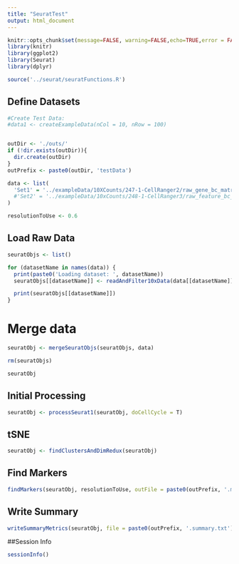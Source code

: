 ```yaml
---
title: "SeuratTest"
output: html_document
---
```



```r

knitr::opts_chunk$set(message=FALSE, warning=FALSE,echo=TRUE,error = FALSE)
library(knitr)
library(ggplot2)
library(Seurat)
library(dplyr)

source('../seurat/seuratFunctions.R')

```

## Define Datasets


```r

#Create Test Data:
#data1 <- createExampleData(nCol = 10, nRow = 100)


outDir <- './outs/'
if (!dir.exists(outDir)){
  dir.create(outDir)
}
outPrefix <- paste0(outDir, 'testData')

data <- list(
  'Set1' = '../exampleData/10XCounts/247-1-CellRanger2/raw_gene_bc_matrices/cellRanger-3204293'
  #'Set2' = '../exampleData/10xCounts/248-1-CellRanger3/raw_feature_bc_matrix'
)

resolutionToUse <- 0.6


```


## Load Raw Data


```r


seuratObjs <- list()

for (datasetName in names(data)) {
  print(paste0('Loading dataset: ', datasetName))
  seuratObjs[[datasetName]] <- readAndFilter10xData(data[[datasetName]], datasetName)

  print(seuratObjs[[datasetName]])
}


```

# Merge data

```r

seuratObj <- mergeSeuratObjs(seuratObjs, data)

rm(seuratObjs)

seuratObj

```

## Initial Processing

```r


seuratObj <- processSeurat1(seuratObj, doCellCycle = T)


```


## tSNE

```r

seuratObj <- findClustersAndDimRedux(seuratObj)


```

## Find Markers

```r

findMarkers(seuratObj, resolutionToUse, outFile = paste0(outPrefix, '.markers.txt'), saveFileMarkers = paste0(outPrefix, '.markers.rds'))


```

## Write Summary

```r

writeSummaryMetrics(seuratObj, file = paste0(outPrefix, '.summary.txt'))

```
##Session Info

```r

sessionInfo()

```